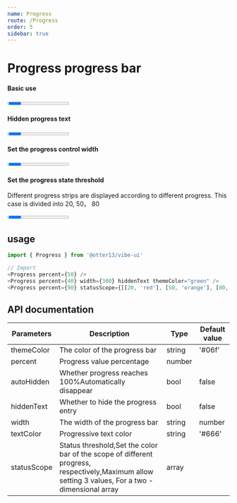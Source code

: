 ```yaml
---
name: Progress
route: /Progress
order: 5
sidebar: true
---
```



# Progress progress bar

#### Basic use
<Playground>
    <Progress percent={50} /><br />
    <Progress percent={20} themeColor="#888" /><br />
    <Progress percent={10} themeColor="red" /><br />
    <Progress percent={88} themeColor="green" />
</Playground>

#### Hidden progress text
<Playground>
    <Progress percent={20} themeColor="#888" /><br />
    <Progress percent={50} hiddenText />
</Playground>

#### Set the progress control width
<Playground>
    <Progress percent={20} width={200} hiddenText /><br />
    <Progress percent={20} width={400} hiddenText themeColor="red" /><br />
    <Progress percent={40} width={300} hiddenText themeColor="green" />
</Playground>

#### Set the progress state threshold
Different progress strips are displayed according to different progress. This case is divided into 20, 50， 80

<Playground>
    <Progress percent={19} statusScope={[[20, 'red'], [50, 'orange'], [80, '#06f']]} /><br />
    <Progress percent={40} statusScope={[[20, 'red'], [50, 'orange'], [80, '#06f']]} /><br />
    <Progress percent={90} statusScope={[[20, 'red'], [50, 'orange'], [80, '#06f']]} />
</Playground>

## usage

``` js
import { Progress } from '@otter13/vibe-ui'

// Import
<Progress percent={50} />
<Progress percent={40} width={300} hiddenText themeColor="green" />
<Progress percent={90} statusScope={[[20, 'red'], [50, 'orange'], [80, '#06f']]} />
```

## API documentation
| Parameters | Description | Type | Default value |
|  ---   |  ---  |  ---  |  ---  |
|  themeColor  |  The color of the progress bar  |  string  |  '#06f'  |
|  percent  |  Progress value percentage  |  number  |    |
|  autoHidden  |  Whether progress reaches 100%Automatically disappear  |  bool  |  false  |
|  hiddenText  |  Whether to hide the progress entry  |  bool  |  false  |
|  width  |  The width of the progress bar  |  string|number  |  320 |
|  textColor  |  Progressive text color  |  string  |  '#666'  |
|  statusScope  |  Status threshold,Set the color bar of the scope of different progress, respectively,Maximum allow setting 3 values, For a two -dimensional array  |  array  |    |
